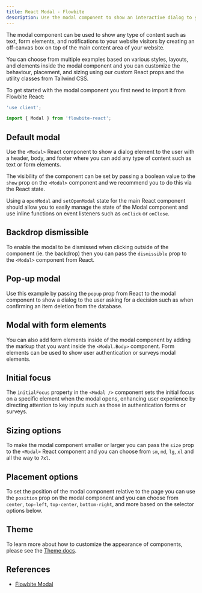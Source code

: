 ```yaml
---
title: React Modal - Flowbite
description: Use the modal component to show an interactive dialog to your website users that overlays the main content based on multiple sizes, layouts, and styles
---
```


The modal component can be used to show any type of content such as text, form elements, and notifications to your website visitors by creating an off-canvas box on top of the main content area of your website.

You can choose from multiple examples based on various styles, layouts, and elements inside the modal component and you can customize the behaviour, placement, and sizing using our custom React props and the utility classes from Tailwind CSS.

To get started with the modal component you first need to import it from Flowbite React:

```jsx
'use client';

import { Modal } from 'flowbite-react';
```

## Default modal

Use the `<Modal>` React component to show a dialog element to the user with a header, body, and footer where you can add any type of content such as text or form elements.

The visibility of the component can be set by passing a boolean value to the `show` prop on the `<Modal>` component and we recommend you to do this via the React state.

Using a `openModal` and `setOpenModal` state for the main React component should allow you to easily manage the state of the Modal component and use inline functions on event listeners such as `onClick` or `onClose`.

<Example name="modal.root" />

## Backdrop dismissible

To enable the modal to be dismissed when clicking outside of the component (ie. the backdrop) then you can pass the `dismissible` prop to the `<Modal>` component from React.

<Example name="modal.dismissible" />

## Pop-up modal

Use this example by passing the `popup` prop from React to the modal component to show a dialog to the user asking for a decision such as when confirming an item deletion from the database.

<Example name="modal.popup" />

## Modal with form elements

You can also add form elements inside of the modal component by adding the markup that you want inside the `<Modal.Body>` component. Form elements can be used to show user authentication or surveys modal elements.

<Example name="modal.withFormElements" />

## Initial focus

The `initialFocus` property in the `<Modal />` component sets the initial focus on a specific element when the modal opens, enhancing user experience by directing attention to key inputs such as those in authentication forms or surveys.

<Example name="modal.initialFocus" />

## Sizing options

To make the modal component smaller or larger you can pass the `size` prop to the `<Modal>` React component and you can choose from `sm`, `md`, `lg`, `xl` and all the way to `7xl`.

<Example name="modal.sizes" />

## Placement options

To set the position of the modal component relative to the page you can use the `position` prop on the modal component and you can choose from `center`, `top-left`, `top-center`, `bottom-right`, and more based on the selector options below.

<Example name="modal.position" />

## Theme

To learn more about how to customize the appearance of components, please see the [Theme docs](/docs/customize/theme).

<Theme name="modal" />

## References

- [Flowbite Modal](https://flowbite.com/docs/components/modal/)
